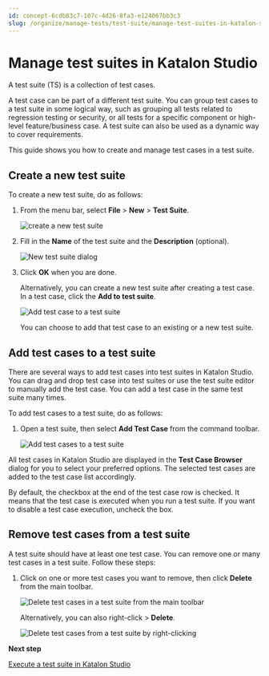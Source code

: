 ```yaml
---
id: concept-6cdb83c7-107c-4d26-8fa3-e124067bb3c3
slug: /organize/manage-tests/test-suite/manage-test-suites-in-katalon-studio
---
```


# Manage test suites in Katalon Studio

A test suite \(TS\) is a collection of test cases.

A test case can be part of a different test suite. You can group test cases to a test suite in some logical way, such as grouping all tests related to regression testing or security, or all tests for a specific component or high-level feature/business case. A test suite can also be used as a dynamic way to cover requirements.

This guide shows you how to create and manage test cases in a test suite.

## Create a new test suite

To create a new test suite, do as follows:

1.  From the menu bar, select **File** &gt; **New** &gt; **Test Suite**.

    <img src="/doc_images/Documents/Organize/Manage_Tests/Test_suite/manage-test-cases-in-test-suite-ks/Image/KS-TDAP-837-create-new-test-suite.png" width={600} alt="create a new test suite" />

2.  Fill in the **Name** of the test suite and the **Description** \(optional\).

    <img src="/doc_images/Documents/Organize/Manage_Tests/Test_suite/manage-test-cases-in-test-suite-ks/Image/KS-TDAP-837-new-test-suite-dialog.png" width={600} alt="New test suite dialog" />

3.  Click **OK** when you are done.

    Alternatively, you can create a new test suite after creating a test case. In a test case, click the **Add to test suite**.

    <img src="/doc_images/Documents/Organize/Manage_Tests/Test_suite/manage-test-cases-in-test-suite-ks/Image/KS-TDAP-837-add-TC-to-test-suite.png" alt="Add test case to a test suite" />

    You can choose to add that test case to an existing or a new test suite.


## Add test cases to a test suite

There are several ways to add test cases into test suites in Katalon Studio. You can drag and drop test case into test suites or use the test suite editor to manually add the test case. You can add a test case in the same test suite many times.

To add test cases to a test suite, do as follows:

1.  Open a test suite, then select **Add Test Case** from the command toolbar.

    <img src="/doc_images/Documents/Organize/Manage_Tests/Test_suite/manage-test-cases-in-test-suite-ks/Image/KS-TDAP-837-add-test-case-to-TS.png" width={500} alt="Add test cases to a test suite" />


All test cases in Katalon Studio are displayed in the **Test Case Browser** dialog for you to select your preferred options. The selected test cases are added to the test case list accordingly.

By default, the checkbox at the end of the test case row is checked. It means that the test case is executed when you run a test suite. If you want to disable a test case execution, uncheck the box.

## Remove test cases from a test suite

A test suite should have at least one test case. You can remove one or many test cases in a test suite. Follow these steps:

1.  Click on one or more test cases you want to remove, then click **Delete** from the main toolbar.

    <img src="/doc_images/Documents/Organize/Manage_Tests/Test_suite/manage-test-cases-in-test-suite-ks/Image/KS-TDAP-837-Delete-TC-in-TS-main-toolbar.png" width={500} alt="Delete test cases in a test suite from the main toolbar" />

    Alternatively, you can also right-click &gt; **Delete**.

    <img src="/doc_images/Documents/Organize/Manage_Tests/Test_suite/manage-test-cases-in-test-suite-ks/Image/KS-TDAP-837-Delete-TC-in-TS-righ-click.png" width={500} alt="Delete test cases from a test suite by right-clicking" />


**Next step**  


[Execute a test suite in Katalon Studio](/execute/execute-tests-with-katalon-studio/execute-a-test-suite-in-katalon-studio)